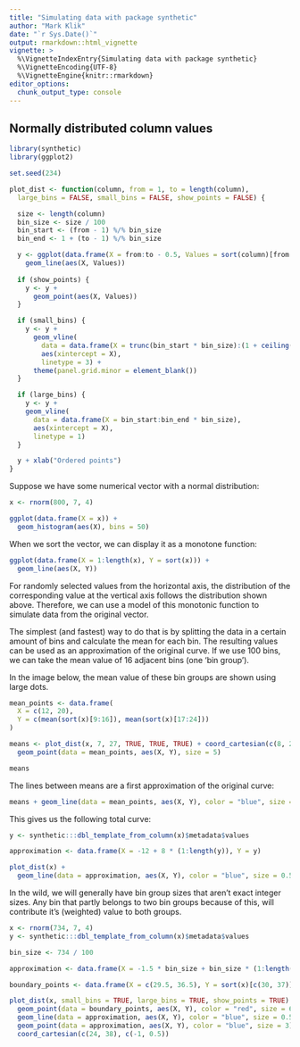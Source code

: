 ```yaml
---
title: "Simulating data with package synthetic"
author: "Mark Klik"
date: "`r Sys.Date()`"
output: rmarkdown::html_vignette
vignette: >
  %\VignetteIndexEntry{Simulating data with package synthetic}
  %\VignetteEncoding{UTF-8}
  %\VignetteEngine{knitr::rmarkdown}
editor_options: 
  chunk_output_type: console
---
```



## Normally distributed column values

```r
library(synthetic)
library(ggplot2)
```

```r
set.seed(234)

plot_dist <- function(column, from = 1, to = length(column),
  large_bins = FALSE, small_bins = FALSE, show_points = FALSE) {

  size <- length(column)
  bin_size <- size / 100
  bin_start <- (from - 1) %/% bin_size
  bin_end <- 1 + (to - 1) %/% bin_size

  y <- ggplot(data.frame(X = from:to - 0.5, Values = sort(column)[from:to])) +
    geom_line(aes(X, Values))
  
  if (show_points) {
    y <- y +
      geom_point(aes(X, Values))
  }

  if (small_bins) {
    y <- y +
      geom_vline(
        data = data.frame(X = trunc(bin_start * bin_size):(1 + ceiling(bin_end * bin_size))),
        aes(xintercept = X),
        linetype = 3) +
      theme(panel.grid.minor = element_blank())
  }

  if (large_bins) {
    y <- y +
    geom_vline(
      data = data.frame(X = bin_start:bin_end * bin_size),
      aes(xintercept = X),
      linetype = 1)
  }

  y + xlab("Ordered points")
}
```

Suppose we have some numerical vector with a normal distribution:

```r
x <- rnorm(800, 7, 4)

ggplot(data.frame(X = x)) +
  geom_histogram(aes(X), bins = 50)
```

When we sort the vector, we can display it as a monotone function:

```r
ggplot(data.frame(X = 1:length(x), Y = sort(x))) +
  geom_line(aes(X, Y))
```

For randomly selected values from the horizontal axis, the distribution of the corresponding value at the vertical axis follows the distribution shown above. Therefore, we can use a model of this monotonic function to simulate data from the original vector.

The simplest (and fastest) way to do that is by splitting the data in a certain amount of bins and calculate the mean for each bin. The resulting values can be used as an approximation of the original curve. If we use 100 bins, we can take the mean value of 16 adjacent bins (one 'bin group').

In the image below, the mean value of these bin groups are shown using large dots.

```r
mean_points <- data.frame(
  X = c(12, 20),
  Y = c(mean(sort(x)[9:16]), mean(sort(x)[17:24]))
)

means <- plot_dist(x, 7, 27, TRUE, TRUE, TRUE) + coord_cartesian(c(8, 25)) +
  geom_point(data = mean_points, aes(X, Y), size = 5)

means
```

The lines between means are a first approximation of the original curve:

```r
means + geom_line(data = mean_points, aes(X, Y), color = "blue", size = 1)
```

This gives us the following total curve:

```r
y <- synthetic:::dbl_template_from_column(x)$metadata$values

approximation <- data.frame(X = -12 + 8 * (1:length(y)), Y = y)

plot_dist(x) +
  geom_line(data = approximation, aes(X, Y), color = "blue", size = 0.5)
```

In the wild, we will generally have bin group sizes that aren't exact integer sizes. Any bin that partly belongs to two bin groups because of this, will contribute it's (weighted) value to both groups. 

```r
x <- rnorm(734, 7, 4)
y <- synthetic:::dbl_template_from_column(x)$metadata$values

bin_size <- 734 / 100

approximation <- data.frame(X = -1.5 * bin_size + bin_size * (1:length(y)), Y = y)

boundary_points <- data.frame(X = c(29.5, 36.5), Y = sort(x)[c(30, 37)])

plot_dist(x, small_bins = TRUE, large_bins = TRUE, show_points = TRUE) +
  geom_point(data = boundary_points, aes(X, Y), color = "red", size = 6, shape = 1) +
  geom_line(data = approximation, aes(X, Y), color = "blue", size = 0.5) +
  geom_point(data = approximation, aes(X, Y), color = "blue", size = 3) +
  coord_cartesian(c(24, 38), c(-1, 0.5))
```
